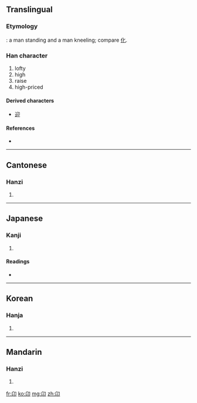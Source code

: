 {{also|卯|卵}}
==Translingual==

===Etymology===
{{Han compound|匕|卩|ls=ic}}: a man standing and a man kneeling; compare [[化]].

===Han character===
{{Han char|rn=26|rad=卩|as=02|sn=4|four=2772<sub>0</sub>|canj=竹女尸中 (HVSL)}}

# lofty
# high
# raise
# high-priced

====Derived characters====
{{rfc-header|Derived characters|lang=mul}}
* [[迎]]

====References====
* {{Han ref|kx=0158.490|dkj=02841|dj=0363.070|hdz=10310.120|uh=536C|ud=21356|bh=C957|bd=51543}}

----

==Cantonese==

===Hanzi===
{{yue-hanzi|jyut=|y=ngong4}}

# {{defn|Cantonese}}

----

==Japanese==

===Kanji===
{{ja-kanji|grade=|rs=卩02}}

# {{defn|Japanese}}

====Readings====
* {{ja-readings|on=[[がう]] (gau), [[きゃう]] (kyau)|kun=[[のぞむ]] (nozomu), [[なす]] (nasu), [[たかぶる]] (takaburu)}}

----

==Korean==

===Hanja===
{{ko-hanja|hangeul=앙|rv=ang|mr=ang}}

# {{defn|Korean}}

----

==Mandarin==

===Hanzi===
{{cmn-hanzi|pin=[[áng]] ([[ang2]])|wg=ang<sup>2</sup>}}

# {{defn|Mandarin}}

[[fr:卬]]
[[ko:卬]]
[[mg:卬]]
[[zh:卬]]